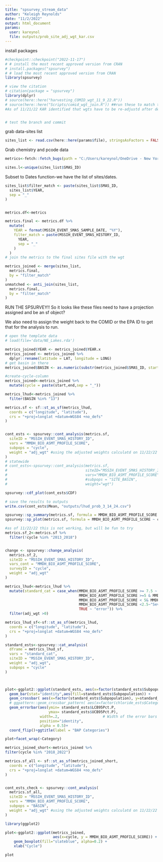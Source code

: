 ```yaml
---
title: "spsurvey_stream_data"
author: "Keleigh Reynolds"
date: "11/2/2022"
output: html_document
params: 
  user: kareynol
  file: outputs/prob_site_adj_wgt_kar.csv
---
```


install packages

```r
#checkpoint::checkpoint("2022-11-17")
# # install the most recent approved version from CRAN
# install.packages("spsurvey")
# # load the most recent approved version from CRAN
library(spsurvey)

# view the citation
# citation(package = "spsurvey")
library(dplyr)
# source(here::here("harvesting_COMID_wgt_11_9_22.R"))
# source(here::here("Scripts/comid_wgt_join.R")) ##run these to match the COMID and wgts from the original EPA draw files. 
#As of 11/21/22 KAR identified that wgts have to be re-adjustd after determining what was actually sampled. This was updated and included in the analysis now.


# test the branch and commit
```

grab data-sites list
```r
sites_list <- read.csv(here::here(params$file), stringsAsFactors = FALSE)
```


Grab chemistry and pcode data 

```r

metrics<-fetch::fetch_bugs(path = "C:/Users/kareynol/OneDrive - New York State Office of Information Technology Services/Streams Data Modernization/Cleaned Files",output = "standard")

```

```r

sites.l<-unique(sites_list$SMAS_ID)

```

Subset to Dates function-we have the list of sites/dates.

```r

sites_list$filter_match <- paste(sites_list$SMAS_ID,
  sites_list$YEAR,
  sep = "_"
)


metrics.df<-metrics

metrics.final <- metrics.df %>%
  mutate(
    YEAR = format(MSSIH_EVENT_SMAS_SAMPLE_DATE, "%Y"),
    filter_match = paste(MSSIH_EVENT_SMAS_HISTORY_ID,
      YEAR,
      sep = "_"
    )
  )
# join the metrics to the final sites file with the wgt

metrics_joined <- merge(sites_list,
  metrics.final,
  by = "filter_match"
)
unmatched <- anti_join(sites_list,
  metrics.final,
  by = "filter_match"
)


```

RUN THE SPSURVEY!!
So it looks like these files need to have a projection assigned and be an sf object?

We also need to assign the weight back to the COMID or the EPA ID to get that for the analysis to run.

```r
# open the template data
# load(file='data/NE_Lakes.rda')

metrics_joined$YEAR <- metrics_joined$YEAR.x
metrics_joined <- metrics_joined %>%
  dplyr::rename(latitude = LAT, longitude = LONG)
# get basin in there
metrics_joined$BASIN <- as.numeric(substr(metrics_joined$SMAS_ID, start = 1, stop = 2))

#create-cycle-column
metrics_joined<-metrics_joined %>% 
  mutate(cycle = paste(start,end,sep = "_"))

metrics_lhud<-metrics_joined %>% 
  filter(BASIN %in% "13")

metrics.sf <- sf::st_as_sf(metrics_lhud,
  coords = c("longitude", "latitude"),
  crs = "+proj=longlat +datum=WGS84 +no_defs"
)


cont_ests <- spsurvey::cont_analysis(metrics.sf,
  siteID = "MSSIH_EVENT_SMAS_HISTORY_ID",
  vars = "MMDH_BIO_ASMT_PROFILE_SCORE",
  subpops = "cycle",
  weight = "adj_wgt" #using the adjusted weights calculatd on 11/22/22 KAR
)
# statewide
# cont_ests<-spsurvey::cont_analysis(metrics.sf,
#                                    siteID="MSSIH_EVENT_SMAS_HISTORY_ID",
#                                    vars="MMDH_BIO_ASMT_PROFILE_SCORE",
#                                    #subpops = "SITE_BASIN",
#                                    weight="wgt")

spsurvey::cdf_plot(cont_ests$CDF)

# save the results to outputs
write.csv(cont_ests$Mean, "outputs/lhud_prob_3_14_24.csv")

spsurvey::sp_summary(metrics.sf, formula = MMDH_BIO_ASMT_PROFILE_SCORE ~ cycle)
spsurvey::sp_plot(metrics.sf, formula = MMDH_BIO_ASMT_PROFILE_SCORE ~ cycle)
```

```r
#as of 11/22/22 this is not working, but will be fun to try
metrics.sf_2<-metrics.sf %>% 
  filter(!cycle %in% "2013_2018")


change <- spsurvey::change_analysis(
  metrics.sf_2,
  siteID = "MSSIH_EVENT_SMAS_HISTORY_ID",
  vars_cont = "MMDH_BIO_ASMT_PROFILE_SCORE",
  surveyID = "cycle",
  weight = "adj_wgt"
)

```

```r

metrics_lhud<-metrics_lhud %>% 
  mutate(standard_cat = case_when(MMDH_BIO_ASMT_PROFILE_SCORE >= 7.5 ~ "Non-Impacted",
                                  MMDH_BIO_ASMT_PROFILE_SCORE >=5 & MMDH_BIO_ASMT_PROFILE_SCORE < 7.5~"Slightly Impacted",
                                  MMDH_BIO_ASMT_PROFILE_SCORE < 5& MMDH_BIO_ASMT_PROFILE_SCORE >=2.5~"Moderately Impacted",
                                  MMDH_BIO_ASMT_PROFILE_SCORE <2.5~"Severly Impacted",
                                  TRUE ~ "error")) %>% 
  filter(adj_wgt >0)

metrics_lhud_sf<-sf::st_as_sf(metrics_lhud,
  coords = c("longitude", "latitude"),
  crs = "+proj=longlat +datum=WGS84 +no_defs"
)

standard_ests<-spsurvey::cat_analysis(
  dframe = metrics_lhud_sf,
  vars = "standard_cat",
  siteID = "MSSIH_EVENT_SMAS_HISTORY_ID",
  weight = "adj_wgt",
  subpops = "cycle"
)



plot<-ggplot2::ggplot(standard_ests, aes(x=factor(standard_ests$Subpopulation), y=standard_ests$Estimate.P)) +
  geom_bar(stat="identity",aes(fill=standard_ests$Subpopulation)) +
  geom_crossbar( aes(x=factor(standard_ests$Subpopulation), y=standard_ests$Estimate.P, ymin=standard_ests$LCB95Pct.P, ymax=standard_ests$UCB95Pct.P), colour="grey", alpha=0.5, size=0.5, fill = "grey")+
  # ggpattern::geom_crossbar_pattern( aes(x=factor(chloride_ests$Category), y=chloride_ests$Estimate.P, ymin=chloride_ests$LCB95Pct.P, ymax=chloride_ests$UCB95Pct.P), size = 0.5)+
  geom_errorbar(aes(ymin= standard_ests$LCB95Pct.P,
                    ymax= standard_ests$UCB95Pct.P),
                width=.2,                    # Width of the error bars
                position="identity",
                alpha = 0.5)+
  coord_flip()+ggtitle(label = "BAP Categories")

plot+facet_wrap(~Category)

```

```r

metrics_joined_short<-metrics_joined %>% 
filter(cycle %in% "2018_2022")  

metrics.sf_all <- sf::st_as_sf(metrics_joined_short,
  coords = c("longitude", "latitude"),
  crs = "+proj=longlat +datum=WGS84 +no_defs"
)


cont_ests_check <- spsurvey::cont_analysis(
  metrics.sf_all,
  siteID = "MSSIH_EVENT_SMAS_HISTORY_ID",
  vars = "MMDH_BIO_ASMT_PROFILE_SCORE",
  subpops = "BASIN",
  weight = "adj_wgt" #using the adjusted weights calculatd on 11/22/22 KAR
)

```
```r
library(ggplot2)

plot<-ggplot2::ggplot(metrics_joined,
                      aes(x=cycle, y = MMDH_BIO_ASMT_PROFILE_SCORE)) + 
    geom_boxplot(fill="slateblue", alpha=0.2) + 
    xlab("Cycle")

plot

```




